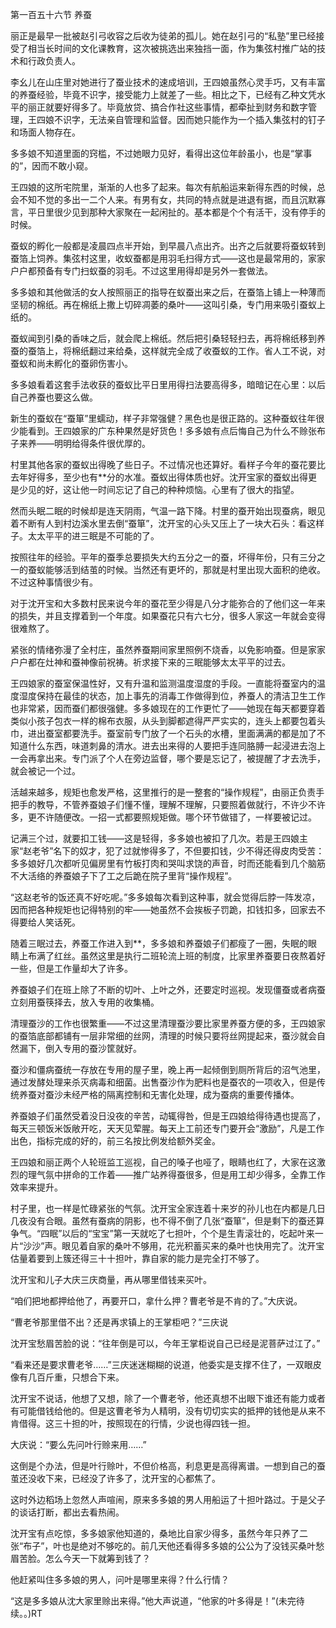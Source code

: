

第一百五十六节 养蚕

丽正是最早一批被赵引弓收容之后收为徒弟的孤儿。她在赵引弓的“私塾”里已经接受了相当长时间的文化课教育，这次被挑选出来独挡一面，作为集弦村推广站的技术和行政负责人。

李幺儿在山庄里对她进行了蚕业技术的速成培训，王四娘虽然心灵手巧，又有丰富的养蚕经验，毕竟不识字，接受能力上就差了一些。相比之下，已经有乙种文凭水平的丽正就要好得多了。毕竟放贷、搞合作社这些事情，都牵扯到财务和数字管理，王四娘不识字，无法亲自管理和监督。因而她只能作为一个插入集弦村的钉子和场面人物存在。

多多娘不知道里面的窍槛，不过她眼力见好，看得出这位年龄虽小，也是“掌事的”，因而不敢小窥。

王四娘的这所宅院里，渐渐的人也多了起来。每次有航船运来新得东西的时候，总会不知不觉的多出一二个人来。有男有女，共同的特点就是进退有据，而且沉默寡言，平日里很少见到那种大家聚在一起闲扯的。基本都是个个有活干，没有停手的时候。

蚕蚁的孵化一般都是凌晨四点半开始，到早晨八点出齐。出齐之后就要将蚕蚁转到蚕箔上饲养。集弦村这里，收蚁蚕都是用羽毛扫得方式――这也是最常用的，家家户户都预备有专门扫蚁蚕的羽毛。不过这里用得却是另外一套做法。

多多娘和其他做活的女人按照丽正的指导在蚁蚕出来之后，在蚕箔上铺上一种薄而坚韧的棉纸。再在棉纸上撒上切碎凋萎的桑叶――这叫引桑，专门用来吸引蚕蚁上纸的。

蚕蚁闻到引桑的香味之后，就会爬上棉纸。然后把引桑轻轻扫去，再将棉纸移到养蚕的蚕箔上，将棉纸翻过来给桑，这样就完全成了收蚕蚁的工作。省人工不说，对蚕蚁和尚未孵化的蚕卵伤害小。

多多娘看着这套手法收获的蚕蚁比平日里用得扫法要高得多，暗暗记在心里：以后自己养蚕也要这么做。

新生的蚕蚁在“蚕箪”里蠕动，样子非常强健？黑色也是很正路的。这种蚕蚁往年很少能看到。王四娘家的广东种果然是好货色！多多娘有点后悔自己为什么不赊张布子来养――明明给得条件很优厚的。

村里其他各家的蚕蚁出得晚了些日子。不过情况也还算好。看样子今年的蚕花要比去年好得多，至少也有**分的水准。蚕蚁出得体质也好。沈开宝家的蚕蚁出得更是少见的好，这让他一时间忘记了自己的种种烦恼。心里有了很大的指望。

然而头眠二眠的时候却是连天阴雨，气温一路下降。村里的蚕开始出现蚕病，眼见着不断有人到村边溪水里去倒“蚕箪”，沈开宝的心头又压上了一块大石头：看这样子。太太平平的进三眠是不可能的了。

按照往年的经验。平年的蚕季总要损失大约五分之一的蚕，坏得年份，只有三分之一的蚕蚁能够活到结茧的时候。当然还有更坏的，那就是村里出现大面积的绝收。不过这种事情很少有。

对于沈开宝和大多数村民来说今年的蚕花至少得是八分才能弥合的了他们这一年来的损失，并且支撑着到一个年度。如果蚕花只有六七分，很多人家这一年就会变得很难熬了。

紧张的情绪弥漫了全村庄，虽然养蚕期间家里照例不烧香，以免影响蚕。但是家家户户都在灶神和蚕神像前祝祷。祈求接下来的三眠能够太太平平的过去。

王四娘家的蚕室保温性好，又有升温和监测温度湿度的手段。一直能将蚕室内的温度湿度保持在最佳的状态，加上事先的消毒工作做得到位，养蚕人的清洁卫生工作也非常紧，因而蚕们都很强健。多多娘现在的工作更忙了――她现在每天都要穿着类似小孩子包衣一样的棉布衣服，从头到脚都遮得严严实实的，连头上都要包着头巾，进出蚕室都要洗手。蚕室前专门放了一个石头的水槽，里面满满的都是加了不知道什么东西，味道刺鼻的清水。进去出来得的人要把手连同胳膊一起浸进去泡上一会再拿出来。专门派了个人在旁边监督，哪个要是忘记了，被提醒了才去洗手，就会被记一个过。

活越来越多，规矩也愈发严格，这里推行的是一整套的“操作规程”，由丽正负责手把手的教导，不管养蚕娘子们懂不懂，理解不理解，只要照着做就行，不许少不许多，更不许随便改。一招一式都要照规矩做。哪个环节做错了，一样要被记过。

记满三个过，就要扣工钱――这是轻得，多多娘也被扣了几次。若是王四娘主家“赵老爷”名下的奴才，犯了过就惨得多了，不但要扣钱，少不得还得皮肉受苦：多多娘好几次都听见偏房里有竹板打肉和哭叫求饶的声音，时而还能看到几个脑筋不大活络的养蚕娘子下了工之后跪在院子里背“操作规程”。

“这赵老爷的饭还真不好吃呢。”多多娘每次看到这种事，就会觉得后脖一阵发凉，因而把各种规矩也记得特别的牢――她虽然不会挨板子罚跪，扣钱扣多，回家去不得要给人笑话死。

随着三眠过去，养蚕工作进入到**，多多娘和养蚕娘子们都瘦了一圈，失眠的眼睛上布满了红丝。虽然这里是执行二班轮流上班的制度，比家里养蚕要日夜熬着好一些，但是工作量却大了许多。

养蚕娘子们在班上除了不断的切叶、上叶之外，还要定时巡视。发现僵蚕或者病蚕立刻用蚕筷择去，放入专用的收集桶。

清理蚕沙的工作也很繁重――不过这里清理蚕沙要比家里养蚕方便的多，王四娘家的蚕箔底部都铺有一层非常细的丝网，清理的时候只要将丝网提起来，蚕沙就会自然漏下，倒入专用的蚕沙筐就好。

蚕沙和僵病蚕统一存放在专用的屋子里，晚上再一起倾倒到厕所背后的沼气池里，通过发酵处理来杀灭病毒和细菌。出售蚕沙作为肥料也是蚕农的一项收入，但是传统养蚕对蚕沙未经严格的隔离控制和无害化处理，成为蚕病的重要传播体。

养蚕娘子们虽然受着没日没夜的辛苦，动辄得咎，但是王四娘给得待遇也提高了，每天三顿饭米饭敞开吃，天天见荤腥。每天上工前还专门要开会“激励”，凡是工作出色，指标完成的好的，前三名按比例发给额外奖金。

王四娘和丽正两个人轮班监工巡视，自己的嗓子也哑了，眼睛也红了，大家在这激烈的理气氛中拼命的工作着――推广站养得蚕很多，但是用工却少得多，全靠工作效率来提升。

村子里，也一样是忙碌紧张的气氛。沈开宝全家连着十来岁的孙儿也在内都是几日几夜没有合眼。虽然有蚕病的阴影，也不得不倒了几张“蚕箪”，但是剩下的蚕还算争气。“四眠”以后的“宝宝”第一天就吃了七担叶，个个是生青滚壮的，吃起叶来一片“沙沙”声。眼见着自家的桑叶不够用，花光积蓄买来的桑叶也快用完了。沈开宝估量着要到上簇还得三十十担叶，靠自家的能力是完全打不够了。

沈开宝和儿子大庆三庆商量，再从哪里借钱来买叶。

“咱们把地都押给他了，再要开口，拿什么押？曹老爷是不肯的了。”大庆说。

“曹老爷那里借不出？还是再求镇上的王掌柜吧？”三庆说

沈开宝愁眉苦脸的说：“往年倒是可以，今年王掌柜说自己已经是泥菩萨过江了。”

“看来还是要求曹老爷……”三庆迷迷糊糊的说道，他委实是支撑不住了，一双眼皮像有几百斤重，只想合下来。

沈开宝不说话，他想了又想，除了一个曹老爷，他还真想不出眼下谁还有能力或者有可能借钱给他的。但是这曹老爷为人精明，没有切切实实的抵押的钱他是从来不肯借得。这三十担的叶，按照现在的行情，少说也得四钱一担。

大庆说：“要么先问叶行赊来用……”

这倒是个办法，但是叶行赊叶，不但价格高，利息更是高得离谱。一想到自己的蚕茧还没收下来，已经没了许多了，沈开宝的心都焦了。

这时外边稻场上忽然人声喧闹，原来多多娘的男人用船运了十担叶路过。于是父子的谈话打断，都出去看热闹。

沈开宝有点吃惊，多多娘家他知道的，桑地比自家少得多，虽然今年只养了二张“布子”，叶也是绝对不够吃的。前几天他还看得多多娘的公公为了没钱买桑叶愁眉苦脸。怎么今天一下就筹到钱了？

他赶紧叫住多多娘的男人，问叶是哪里来得？什么行情？

“这是多多娘从沈大家里赊出来得。”他大声说道，“他家的叶多得是！”(未完待续。。)RT

